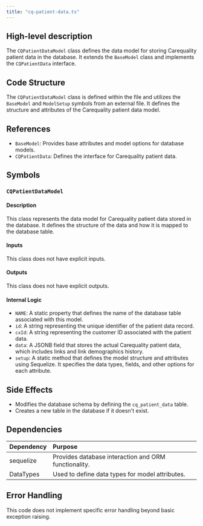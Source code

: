 ```yaml
---
title: "cq-patient-data.ts"
---
```


## High-level description
The `CQPatientDataModel` class defines the data model for storing Carequality patient data in the database. It extends the `BaseModel` class and implements the `CQPatientData` interface.

## Code Structure
The `CQPatientDataModel` class is defined within the file and utilizes the `BaseModel` and `ModelSetup` symbols from an external file. It defines the structure and attributes of the Carequality patient data model.

## References
- `BaseModel`: Provides base attributes and model options for database models.
- `CQPatientData`: Defines the interface for Carequality patient data.

## Symbols
### `CQPatientDataModel`
#### Description
This class represents the data model for Carequality patient data stored in the database. It defines the structure of the data and how it is mapped to the database table.

#### Inputs
This class does not have explicit inputs.

#### Outputs
This class does not have explicit outputs.

#### Internal Logic
- `NAME`: A static property that defines the name of the database table associated with this model.
- `id`: A string representing the unique identifier of the patient data record.
- `cxId`: A string representing the customer ID associated with the patient data.
- `data`: A JSONB field that stores the actual Carequality patient data, which includes links and link demographics history.
- `setup`: A static method that defines the model structure and attributes using Sequelize. It specifies the data types, fields, and other options for each attribute.

## Side Effects
- Modifies the database schema by defining the `cq_patient_data` table.
- Creates a new table in the database if it doesn't exist.

## Dependencies
| Dependency | Purpose |
|:-----------|:--------|
| sequelize | Provides database interaction and ORM functionality. |
| DataTypes | Used to define data types for model attributes. |

## Error Handling
This code does not implement specific error handling beyond basic exception raising.
